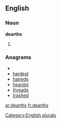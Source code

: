 ==English==

===Noun===
'''dearths'''

# {{plural of|[[dearth]]}}

===Anagrams===
* {{alphagram|adehrst}}
* [[hardest#English|hardest]]
* [[hatreds#English|hatreds]]
* [[heardst#English|heardst]]
* [[threads#English|threads]]
* [[trashed#English|trashed]]


[[Category:English plurals]]

[[ar:dearths]]
[[fr:dearths]]